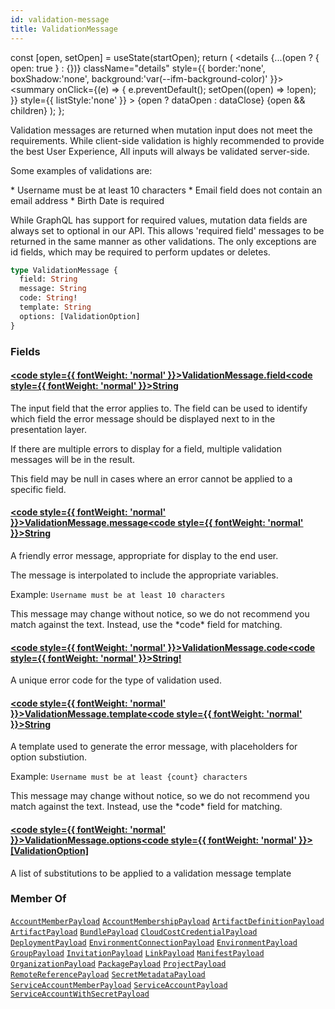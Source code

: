 ```yaml
---
id: validation-message
title: ValidationMessage
---
```









  const [open, setOpen] = useState(startOpen);
  return (
    <details {...(open ? { open: true } : {})} className="details" style={{ border:'none', boxShadow:'none', background:'var(--ifm-background-color)' }}>
      <summary
        onClick={(e) => {
          e.preventDefault();
          setOpen((open) => !open);
        }}
        style={{ listStyle:'none' }}
      >
      {open ? dataOpen : dataClose}
      </summary>
      {open && children}
    </details>
  );
};








Validation messages are returned when mutation input does not meet the requirements.
  While client-side validation is highly recommended to provide the best User Experience,
  All inputs will always be validated server-side.

  Some examples of validations are:

  &#x002A; Username must be at least 10 characters
  &#x002A; Email field does not contain an email address
  &#x002A; Birth Date is required

  While GraphQL has support for required values, mutation data fields are always
  set to optional in our API. This allows 'required field' messages
  to be returned in the same manner as other validations. The only exceptions
  are id fields, which may be required to perform updates or deletes.


```graphql
type ValidationMessage {
  field: String
  message: String
  code: String!
  template: String
  options: [ValidationOption]
}
```




### Fields

#### [<code style={{ fontWeight: 'normal' }}>ValidationMessage.<b>field</b></code>](#)<Bullet />[<code style={{ fontWeight: 'normal' }}><b>String</b></code>](/swapi/types/scalars/string.mdx) <Badge class="badge badge--secondary " text="scalar"/> 
The input field that the error applies to. The field can be used to
identify which field the error message should be displayed next to in the
presentation layer.

If there are multiple errors to display for a field, multiple validation
messages will be in the result.

This field may be null in cases where an error cannot be applied to a specific field.


#### [<code style={{ fontWeight: 'normal' }}>ValidationMessage.<b>message</b></code>](#)<Bullet />[<code style={{ fontWeight: 'normal' }}><b>String</b></code>](/swapi/types/scalars/string.mdx) <Badge class="badge badge--secondary " text="scalar"/> 
A friendly error message, appropriate for display to the end user.

The message is interpolated to include the appropriate variables.

Example: `Username must be at least 10 characters`

This message may change without notice, so we do not recommend you match against the text.
Instead, use the &#x002A;code&#x002A; field for matching.


#### [<code style={{ fontWeight: 'normal' }}>ValidationMessage.<b>code</b></code>](#)<Bullet />[<code style={{ fontWeight: 'normal' }}><b>String!</b></code>](/swapi/types/scalars/string.mdx) <Badge class="badge badge--secondary badge--non_null" text="non-null"/> <Badge class="badge badge--secondary " text="scalar"/> 
A unique error code for the type of validation used.


#### [<code style={{ fontWeight: 'normal' }}>ValidationMessage.<b>template</b></code>](#)<Bullet />[<code style={{ fontWeight: 'normal' }}><b>String</b></code>](/swapi/types/scalars/string.mdx) <Badge class="badge badge--secondary " text="scalar"/> 
A template used to generate the error message, with placeholders for option substiution.

Example: `Username must be at least {count} characters`

This message may change without notice, so we do not recommend you match against the text.
Instead, use the &#x002A;code&#x002A; field for matching.


#### [<code style={{ fontWeight: 'normal' }}>ValidationMessage.<b>options</b></code>](#)<Bullet />[<code style={{ fontWeight: 'normal' }}><b>[ValidationOption]</b></code>](/swapi/types/objects/validation-option.mdx) <Badge class="badge badge--secondary " text="list"/> <Badge class="badge badge--secondary " text="object"/> 
A list of substitutions to be applied to a validation message template






### Member Of

[`AccountMemberPayload`](/swapi/types/objects/account-member-payload.mdx)  <Badge class="badge badge--secondary badge--relation" text="object"/><Bullet />[`AccountMembershipPayload`](/swapi/types/objects/account-membership-payload.mdx)  <Badge class="badge badge--secondary badge--relation" text="object"/><Bullet />[`ArtifactDefinitionPayload`](/swapi/types/objects/artifact-definition-payload.mdx)  <Badge class="badge badge--secondary badge--relation" text="object"/><Bullet />[`ArtifactPayload`](/swapi/types/objects/artifact-payload.mdx)  <Badge class="badge badge--secondary badge--relation" text="object"/><Bullet />[`BundlePayload`](/swapi/types/objects/bundle-payload.mdx)  <Badge class="badge badge--secondary badge--relation" text="object"/><Bullet />[`CloudCostCredentialPayload`](/swapi/types/objects/cloud-cost-credential-payload.mdx)  <Badge class="badge badge--secondary badge--relation" text="object"/><Bullet />[`DeploymentPayload`](/swapi/types/objects/deployment-payload.mdx)  <Badge class="badge badge--secondary badge--relation" text="object"/><Bullet />[`EnvironmentConnectionPayload`](/swapi/types/objects/environment-connection-payload.mdx)  <Badge class="badge badge--secondary badge--relation" text="object"/><Bullet />[`EnvironmentPayload`](/swapi/types/objects/environment-payload.mdx)  <Badge class="badge badge--secondary badge--relation" text="object"/><Bullet />[`GroupPayload`](/swapi/types/objects/group-payload.mdx)  <Badge class="badge badge--secondary badge--relation" text="object"/><Bullet />[`InvitationPayload`](/swapi/types/objects/invitation-payload.mdx)  <Badge class="badge badge--secondary badge--relation" text="object"/><Bullet />[`LinkPayload`](/swapi/types/objects/link-payload.mdx)  <Badge class="badge badge--secondary badge--relation" text="object"/><Bullet />[`ManifestPayload`](/swapi/types/objects/manifest-payload.mdx)  <Badge class="badge badge--secondary badge--relation" text="object"/><Bullet />[`OrganizationPayload`](/swapi/types/objects/organization-payload.mdx)  <Badge class="badge badge--secondary badge--relation" text="object"/><Bullet />[`PackagePayload`](/swapi/types/objects/package-payload.mdx)  <Badge class="badge badge--secondary badge--relation" text="object"/><Bullet />[`ProjectPayload`](/swapi/types/objects/project-payload.mdx)  <Badge class="badge badge--secondary badge--relation" text="object"/><Bullet />[`RemoteReferencePayload`](/swapi/types/objects/remote-reference-payload.mdx)  <Badge class="badge badge--secondary badge--relation" text="object"/><Bullet />[`SecretMetadataPayload`](/swapi/types/objects/secret-metadata-payload.mdx)  <Badge class="badge badge--secondary badge--relation" text="object"/><Bullet />[`ServiceAccountMemberPayload`](/swapi/types/objects/service-account-member-payload.mdx)  <Badge class="badge badge--secondary badge--relation" text="object"/><Bullet />[`ServiceAccountPayload`](/swapi/types/objects/service-account-payload.mdx)  <Badge class="badge badge--secondary badge--relation" text="object"/><Bullet />[`ServiceAccountWithSecretPayload`](/swapi/types/objects/service-account-with-secret-payload.mdx)  <Badge class="badge badge--secondary badge--relation" text="object"/>